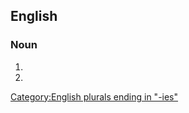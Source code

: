 ==English==

===Noun===
{{head|en|noun plural form}}

# {{plural of|trolley|lang=en}}
# {{plural of|trolly|lang=en}}

[[Category:English plurals ending in "-ies"]]